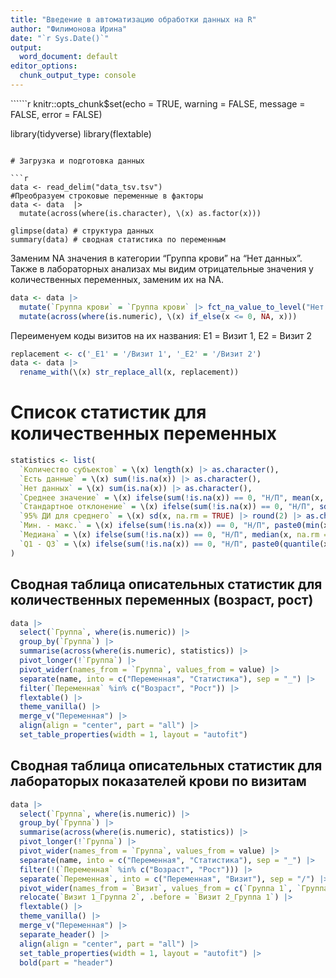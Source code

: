 ```yaml
---
title: "Введение в автоматизацию обработки данных на R"
author: "Филимонова Ирина"
date: "`r Sys.Date()`"
output:
  word_document: default
editor_options:
  chunk_output_type: console
---
```


``````r
knitr::opts_chunk$set(echo = TRUE, warning = FALSE, message = FALSE, error = FALSE)

library(tidyverse)
library(flextable)


```

# Загрузка и подготовка данных

```r
data <- read_delim("data_tsv.tsv")
#Преобразуем строковые переменные в факторы
data <- data  |> 
  mutate(across(where(is.character), \(x) as.factor(x))) 

glimpse(data) # структура данных
summary(data) # сводная статистика по переменным
```

Заменим NA значения в категории "Группа крови" на "Нет данных". Также в лабораторных анализах мы видим отрицательные значения у количественных переменных, заменим их на NA.

```r
data <- data |>
  mutate(`Группа крови` = `Группа крови` |> fct_na_value_to_level("Нет данных")) |> 
  mutate(across(where(is.numeric), \(x) if_else(x <= 0, NA, x)))
```

Переименуем коды визитов на их названия: E1 = Визит 1, E2 = Визит 2

```r
replacement <- c('_E1' = '/Визит 1', '_E2' = '/Визит 2')
data <- data |>
  rename_with(\(x) str_replace_all(x, replacement))
```

# Список статистик для количественных переменных

```r
statistics <- list(
  `Количество субъектов` = \(x) length(x) |> as.character(),
  `Есть данные` = \(x) sum(!is.na(x)) |> as.character(),
  `Нет данных` = \(x) sum(is.na(x)) |> as.character(),
  `Среднее значение` = \(x) ifelse(sum(!is.na(x)) == 0, "Н/П", mean(x, na.rm = TRUE) |> round(2) |> as.character()),
  `Стандартное отклонение` = \(x) ifelse(sum(!is.na(x)) == 0, "Н/П", sd(x, na.rm = TRUE) |> round(2) |> as.character()),
  `95% ДИ для среднего` = \(x) sd(x, na.rm = TRUE) |> round(2) |> as.character(),
  `Мин. - макс.` = \(x) ifelse(sum(!is.na(x)) == 0, "Н/П", paste0(min(x, na.rm = TRUE) |> round(2), " - ", max(x, na.rm = TRUE) |> round(2))),
  `Медиана` = \(x) ifelse(sum(!is.na(x)) == 0, "Н/П", median(x, na.rm = TRUE) |> round(2) |> as.character()),
  `Q1 - Q3` = \(x) ifelse(sum(!is.na(x)) == 0, "Н/П", paste0(quantile(x, 0.25, na.rm = TRUE) |> round(2), " - ", quantile(x, 0.75, na.rm = TRUE) |> round(2)))
)
```

## Сводная таблица описательных статистик для количественных переменных (возраст, рост)

```r
data |> 
  select(`Группа`, where(is.numeric)) |>
  group_by(`Группа`) |>
  summarise(across(where(is.numeric), statistics)) |>
  pivot_longer(!`Группа`) |>
  pivot_wider(names_from = `Группа`, values_from = value) |> 
  separate(name, into = c("Переменная", "Статистика"), sep = "_") |> 
  filter(`Переменная` %in% c("Возраст", "Рост")) |> 
  flextable() |> 
  theme_vanilla() |> 
  merge_v("Переменная") |> 
  align(align = "center", part = "all") |>
  set_table_properties(width = 1, layout = "autofit")
```

## Сводная таблица описательных статистик для лабораторых показателей крови по визитам

```r
data |> 
  select(`Группа`, where(is.numeric)) |>
  group_by(`Группа`) |>
  summarise(across(where(is.numeric), statistics)) |>
  pivot_longer(!`Группа`) |>
  pivot_wider(names_from = `Группа`, values_from = value) |> 
  separate(name, into = c("Переменная", "Статистика"), sep = "_") |> 
  filter(!(`Переменная` %in% c("Возраст", "Рост"))) |> 
  separate(`Переменная`, into = c("Переменная", "Визит"), sep = "/") |> 
  pivot_wider(names_from = `Визит`, values_from = c(`Группа 1`, `Группа 2`), names_glue = "{`Визит`}_{.value}") |> 
  relocate(`Визит 1_Группа 2`, .before = `Визит 2_Группа 1`) |> 
  flextable() |> 
  theme_vanilla() |> 
  merge_v("Переменная") |> 
  separate_header() |> 
  align(align = "center", part = "all") |>
  set_table_properties(width = 1, layout = "autofit") |> 
  bold(part = "header")
```
